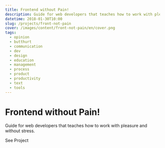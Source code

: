 ```yaml
---
title: Frontend without Pain!
description: Guide for web developers that teaches how to work with pleasure and without stress.
datetime: 2018-01-30T10:00
slug: /projects/front-not-pain
cover: /images/content/front-not-pain/en/cover.png
tags:
  - opinion
  - butthurt
  - communication
  - dev
  - design
  - education
  - management
  - process
  - product
  - productivity
  - text
  - tools
---
```


# Frontend without Pain!

Guide for web developers that teaches how to work with pleasure and without stress.

<Redirect to="https://github.com/bespoyasov/front-not-pain">See Project</Redirect>
